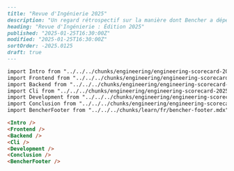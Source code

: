 ```markdown
---
title: "Revue d'Ingénierie 2025"
description: "Un regard rétrospectif sur la manière dont Bencher a dépensé ses jetons d'innovation"
heading: "Revue d'Ingénierie : Édition 2025"
published: "2025-01-25T16:30:00Z"
modified: "2025-01-25T16:30:00Z"
sortOrder: -2025.0125
draft: true
---

import Intro from "../../../chunks/engineering/engineering-scorecard-2025/fr/intro.mdx";
import Frontend from "../../../chunks/engineering/engineering-scorecard-2025/fr/frontend.mdx";
import Backend from "../../../chunks/engineering/engineering-scorecard-2025/fr/backend.mdx";
import Cli from "../../../chunks/engineering/engineering-scorecard-2025/fr/cli.mdx";
import Development from "../../../chunks/engineering/engineering-scorecard-2025/fr/development.mdx";
import Conclusion from "../../../chunks/engineering/engineering-scorecard-2025/fr/conclusion.mdx";
import BencherFooter from "../../../chunks/learn/fr/bencher-footer.mdx";

<Intro />
<Frontend />
<Backend />
<Cli />
<Development />
<Conclusion />
<BencherFooter />
```